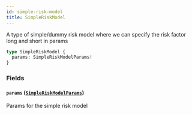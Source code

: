 ```yaml
---
id: simple-risk-model
title: SimpleRiskModel
---
```



A type of simple/dummy risk model where we can specify the risk factor long and short in params

```graphql
type SimpleRiskModel {
  params: SimpleRiskModelParams!
}
```


### Fields

#### `params` ([`SimpleRiskModelParams`](/docs/testnet/graphql/objects/simple-risk-model-params))

Params for the simple risk model




